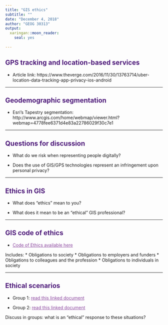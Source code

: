 ---
title: "GIS ethics"
subtitle: ""
date: "December 4, 2018"
author: "GEOG 30313"
output: 
  xaringan::moon_reader: 
    seal: yes
  
---

## GPS tracking and location-based services

* Article link: https://www.theverge.com/2016/11/30/13763714/uber-location-data-tracking-app-privacy-ios-android

---

## Geodemographic segmentation

* Esri's Tapestry segmentation: http://www.arcgis.com/home/webmap/viewer.html?webmap=4778fee6371d4e83a22786029f30c7e1

---

## Questions for discussion

* What do we risk when representing people digitally?

* Does the use of GIS/GPS technologies represent an infringement upon personal privacy?


---

## Ethics in GIS

* What does "ethics" mean to you?

* What does it mean to be an "ethical" GIS professional?

---

## GIS code of ethics

* [Code of Ethics available here](http://www.gisci.org/ethics/codeofethics.aspx)

Includes:
* Obligations to society
* Obligations to employers and funders
* Obligations to colleagues and the profession
* Obligations to individuals in society

---

## Ethical scenarios

* Group 1: [read this linked document](https://www.e-education.psu.edu/sites/default/files/ethics/environmental_justice_case.pdf)

* Group 2: [read this linked document](https://www.e-education.psu.edu/sites/default/files/ethics/mapping_muslim_neighbors_case.pdf)

Discuss in groups: what is an "ethical" response to these situations?


<style>

h1, h2, h3 {
  color:  #4d1979; 
}

a {
  color: #8C489F; 
}

.inverse {
  background-color:  #4d1979; 

}
</style>



